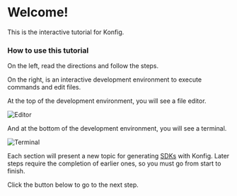 # Welcome!

This is the interactive tutorial for Konfig.

### How to use this tutorial

On the left, read the directions and follow the steps.

On the right, is an interactive development environment to execute commands and
edit files.

At the top of the development environment, you will see a file editor.

![Editor](/img/editor.png)

And at the bottom of the development environment, you will see a terminal.

![Terminal](/img/terminal.png)

Each section will present a new topic for generating <a
href="/blog/what-is-an-sdk" target="_blank">SDKs</a> with Konfig. Later steps
require the completion of earlier ones, so you must go from start to finish.

Click the button below to go to the next step.
